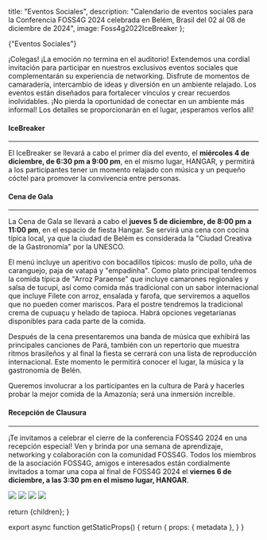 
  title: "Eventos Sociales",
  description: "Calendario de eventos sociales para la Conferencia FOSS4G 2024 celebrada en Belém, Brasil del 02 al 08 de diciembre de 2024",
  image: Foss4g2022IceBreaker
};

<Heading color="red" bubble>
  {"Eventos Sociales"}
</Heading>

<div className="sm:grid sm:grid-cols-12 gap-4">
  <div className="col-span-7 rounded-lg overflow-hidden">
  
  <div>
  <Carousel
  caption={true}
  images={[
    {
      image: Foss4g2022IceBreaker,
      caption:
        "",
      attribution: "Anisa Kuci CC-BY-SA",
    },
    {
      image: Foss4g2022IceBreaker2,
      caption:
        "",
      attribution: "Anisa Kuci CC-BY-SA",
    },
    {
      image: Foss4g2022Lunch,
      caption:
        "",
      attribution: "Anisa Kuci CC-BY-SA",
    },
    {
      image: Foss4g2022SocialDinner,
      caption:
        "",
      attribution: "Anisa Kuci CC-BY-SA",
    },
  ]}
  autoplay={true}
  autoplayDelay={5000}
/>
  </div>

¡Colegas! ¡La emoción no termina en el auditorio! Extendemos una cordial invitación para participar en nuestros exclusivos eventos sociales que complementarán su experiencia de networking. Disfrute de momentos de camaradería, intercambio de ideas y diversión en un ambiente relajado. Los eventos están diseñados para fortalecer vínculos y crear recuerdos inolvidables. ¡No pierda la oportunidad de conectar en un ambiente más informal! Los detalles se proporcionarán en el lugar, ¡esperamos verlos allí!

#### IceBreaker

---

El IceBreaker se llevará a cabo el primer día del evento, el **miércoles 4 de diciembre, de 6:30 pm a 9:00 pm**, en el mismo lugar, HANGAR, y permitirá a los participantes tener un momento relajado con música y un pequeño cóctel para promover la convivencia entre personas.

#### Cena de Gala

---

La Cena de Gala se llevará a cabo el **jueves 5 de diciembre, de 8:00 pm a 11:00 pm**, en el espacio de fiesta Hangar. Se servirá una cena con cocina típica local, ya que la ciudad de Belém es considerada la "Ciudad Creativa de la Gastronomía" por la UNESCO.

El menú incluye un aperitivo con bocadillos típicos: muslo de pollo, uña de caranguejo, paja de vatapá y "empadinha". Como plato principal tendremos la comida típica de "Arroz Paraense" que incluye camarones regionales y salsa de tucupi, así como comida más tradicional con un sabor internacional que incluye Filete con arroz, ensalada y farofa, que serviremos a aquellos que no pueden comer mariscos. Para el postre tendremos la tradicional crema de cupuaçu y helado de tapioca. Habrá opciones vegetarianas disponibles para cada parte de la comida.

Después de la cena presentaremos una banda de música que exhibirá las principales canciones de Pará, también con un repertorio que muestra ritmos brasileños y al final la fiesta se cerrará con una lista de reproducción internacional. Este momento le permitirá conocer el lugar, la música y la gastronomía de Belén.

Queremos involucrar a los participantes en la cultura de Pará y hacerles probar la mejor comida de la Amazonía; será una inmersión increíble.

#### Recepción de Clausura

---

¡Te invitamos a celebrar el cierre de la conferencia FOSS4G 2024 en una recepción especial! Ven y brinda por una semana de aprendizaje, networking y colaboración con la comunidad FOSS4G. Todos los miembros de la asociación FOSS4G, amigos e interesados están cordialmente invitados a tomar una copa al final de FOSS4G 2024 el **viernes 6 de diciembre, a las 3:30 pm en el mismo lugar, HANGAR**.

  </div>
  <div className="col-span-5">
    <Image placeholder="blur" src={Foss4g2022IceBreaker} className="h-72 mb-4 object-cover shadow rounded-lg" />
    <Image placeholder="blur" src={Foss4g2022IceBreaker2} className="h-72 my-4 object-cover shadow rounded-lg" />
    <Image placeholder="blur" src={Foss4g2022Lunch} className="h-72 my-4 object-cover shadow rounded-lg" />
    <Image placeholder="blur" src={Foss4g2022SocialDinner} className="h-72 my-4 object-cover shadow rounded-lg" />
  </div>
</div>

  return <MdxLayout metadata={metadata}>{children}</MdxLayout>;
}

export async function getStaticProps() {
  return {
    props: {
      metadata
    },
  }
}
